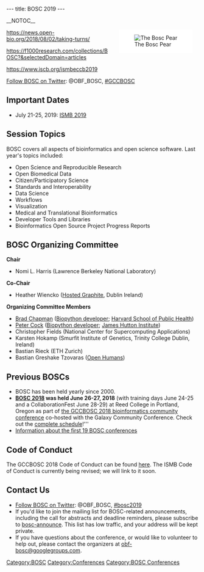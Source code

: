 ---
title: BOSC 2019
---

__NOTOC__
<div style="float:right; maxwidth: 180px; margin-left:25px; margin-right:15px; background-color: #FFFFFF">[[Image:Pear.png|left|The Bosc Pear]]</div>

https://news.open-bio.org/2018/08/02/taking-turns/

https://f1000research.com/collections/BOSC?&selectedDomain=articles

https://www.iscb.org/ismbeccb2019

[https://twitter.com/OBF_BOSC Follow BOSC on Twitter]: @OBF_BOSC, [https://twitter.com/search?f=tweets&vertical=default&q=%23GCCBOSC&src=typd #GCCBOSC]

== Important Dates ==

* July 21-25, 2019: [https://www.iscb.org/ismbeccb2019 ISMB 2019]

== Session Topics ==
BOSC covers all aspects of bioinformatics and open science software. Last year's topics included:
* Open Science and Reproducible Research
* Open Biomedical Data
* Citizen/Participatory Science
* Standards and Interoperability
* Data Science
* Workflows
* Visualization
* Medical and Translational Bioinformatics
* Developer Tools and Libraries
* Bioinformatics Open Source Project Progress Reports

== BOSC Organizing Committee ==

'''Chair'''
* Nomi L. Harris (Lawrence Berkeley National Laboratory)

'''Co-Chair'''
* Heather Wiencko ([https://www.hostedgraphite.com Hosted Graphite], Dublin Ireland)

'''Organizing Committee Members'''
* [http://bcbio.wordpress.com Brad Chapman] ([http://biopython.org Biopython developer]; [http://compbio.sph.harvard.edu/chb/ Harvard School of Public Health])
* [http://www.scri.ac.uk/staff/petercock Peter Cock] ([http://biopython.org Biopython developer]; [http://www.hutton.ac.uk James Hutton Institute])
* Christopher Fields (National Center for Supercomputing Applications)
* Karsten Hokamp (Smurfit Institute of Genetics, Trinity College Dublin, Ireland)
* Bastian Rieck (ETH Zurich)
* Bastian Greshake Tzovaras ([https://www.openhumans.org/ Open Humans])

== Previous BOSCs ==

* BOSC has been held yearly since 2000.
* '''[https://gccbosc2018.sched.com/ BOSC 2018] was held June 26-27, 2018''' (with training days June 24-25 and a CollaborationFest June 28-29) at Reed College in Portland, Oregon as part of [https://gccbosc2018.sched.com/ the GCCBOSC 2018 bioinformatics community conference] co-hosted with the Galaxy Community Conference. Check out the [https://gccbosc2018.sched.com/ complete schedule]!'''
* [[Past BOSC conferences | Information about the first 19 BOSC conferences]]

== Code of Conduct ==
The GCCBOSC 2018 Code of Conduct can be found [https://galaxyproject.org/events/gccbosc2018/code-of-conduct/ here]. The ISMB Code of Conduct is currently being revised; we will link to it soon.

== Contact Us ==

* [https://twitter.com/OBF_BOSC Follow BOSC on Twitter]: @OBF_BOSC, [https://twitter.com/search?f=tweets&vertical=default&q=%23bosc2019&src=typd #bosc2019]
* If you'd like to join the mailing list for BOSC-related announcements, including the call for abstracts and deadline reminders, please subscribe to [http://lists.open-bio.org/mailman/listinfo/bosc-announce bosc-announce].  This list has low traffic, and your address will be kept private.
* If you have questions about the conference, or would like to volunteer to help out, please contact the organizers at [mailto:obf-bosc@googlegroups.com obf-bosc@googlegroups.com].

[[Category:BOSC]] [[Category:Conferences]]
[[Category:BOSC Conferences]]